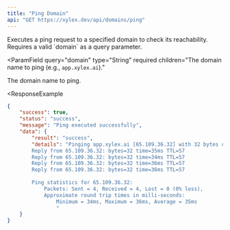 ```yaml
---
title: "Ping Domain"
api: "GET https://xylex.dev/api/domains/ping"
---
```


<Card title="Endpoint Description" icon="info" horizontal>
  Executes a ping request to a specified domain to check its reachability. Requires a valid `domain` as a query parameter.
</Card>

<ParamField
  query="domain"
  type="String"
  required
  children="The domain name to ping (e.g., `app.xylex.ai`)."
>
  The domain name to ping.
</ParamField>

<ResponseExample 
```json Response
{
    "success": true,
    "status": "success",
    "message": "Ping executed successfully",
    "data": {
        "result": "success",
        "details": "Pinging app.xylex.ai [65.109.36.32] with 32 bytes of data:
        Reply from 65.109.36.32: bytes=32 time=35ms TTL=57
        Reply from 65.109.36.32: bytes=32 time=34ms TTL=57
        Reply from 65.109.36.32: bytes=32 time=36ms TTL=57
        Reply from 65.109.36.32: bytes=32 time=36ms TTL=57
        
        Ping statistics for 65.109.36.32:
            Packets: Sent = 4, Received = 4, Lost = 0 (0% loss),
            Approximate round trip times in milli-seconds:
                Minimum = 34ms, Maximum = 36ms, Average = 35ms
                "
    }
}
```
</ResponseExample>
